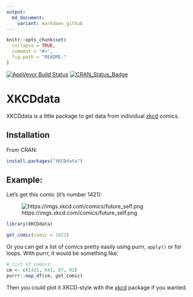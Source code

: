 ```yaml
---
output: 
  md_document:
    variant: markdown_github
---
```


<!-- README.md is generated from README.Rmd. Please edit that file -->

```r
knitr::opts_chunk$set(
  collapse = TRUE,
  comment = "#>",
  fig.path = "README-"
)
```
[![AppVeyor Build Status](https://ci.appveyor.com/api/projects/status/github/RobertMyles/XKCDdata?branch=master&svg=true)](https://ci.appveyor.com/project/RobertMyles/XKCDdata)
[![CRAN_Status_Badge](http://www.r-pkg.org/badges/version/XKCDdata)](https://cran.r-project.org/package=XKCDdata)

# XKCDdata

XKCDdata is a little package to get data from individual [xkcd](https://xkcd.com/) comics.

## Installation
From CRAN:  
```r
install.packages("XKCDdata")
```

## Example:  

Let's get this comic (it's number 1421):  

![https://imgs.xkcd.com/comics/future_self.png](https://imgs.xkcd.com/comics/future_self.png) 


```r
library(XKCDdata)

get_comic(comic = 1421)

```


Or you can get a list of comics pretty easily using purrr, `apply()` or for loops. With purrr, it would be something like: 

```r
# list of comics:
cm <- c(1421, 641, 87, 92)
purrr::map_df(cm, get_comic)
```

Then you could plot it XKCD-style with the [xkcd](http://xkcd.r-forge.r-project.org/) package if you wanted. 
